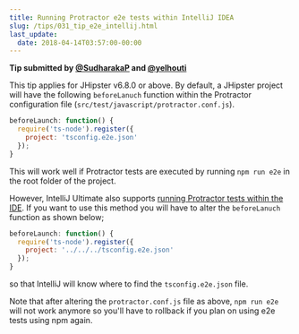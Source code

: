 ```yaml
---
title: Running Protractor e2e tests within IntelliJ IDEA
slug: /tips/031_tip_e2e_intellij.html
last_update:
  date: 2018-04-14T03:57:00-00:00
---
```


**Tip submitted by [@SudharakaP](https://github.com/SudharakaP) and [@yelhouti](https://github.com/yelhouti)**

This tip applies for JHipster v6.8.0 or above. By default, a JHipster project will have the following `beforeLanuch` 
function within the Protractor configuration file (`src/test/javascript/protractor.conf.js`). 

```js
beforeLaunch: function() {
  require('ts-node').register({
    project: 'tsconfig.e2e.json'
  });
}
``` 

This will work well if Protractor tests are executed by running `npm run e2e` in the root folder of the project.

However, IntelliJ Ultimate also supports [running Protractor tests within the IDE](https://www.jetbrains.com/help/idea/protractor.html#ws_protractor_running). 
If you want to use this method you will have to alter the `beforeLanuch` function as shown below; 

```js
beforeLaunch: function() {
  require('ts-node').register({
    project: '../../../tsconfig.e2e.json'
  });
}
``` 

so that IntelliJ will know where to find the `tsconfig.e2e.json` file. 

Note that after altering the `protractor.conf.js` file as above, `npm run e2e` will not work anymore so you'll have to 
rollback if you plan on using e2e tests using npm again. 